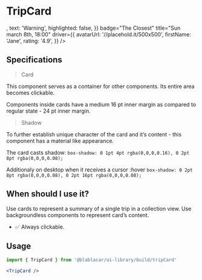

<Meta title="Widgets|TripCard" />

# **TripCard**

<Preview>
  <Story name="Default">
    <TripCard
      aria-label="Pick-up point: Paris, Drop-off point: Bordeaux, Departure time: 09:00, warning"
      href="/"
      itinerary={[
        {
          mainLabel:  'Paris',
          subLabel:  'Porte de Vincennes',
          time:  '09:00',
          isoDate: '2017-12-11T09:00',
          distanceFromPoint: '1,5km',
        },
        {
          mainLabel:  'Bordeaux',
          subLabel: 'Gare Bordeaux Saint-Jean',
          time:  '12:00',
          isoDate: '2017-12-11T12:00',
          distanceFromPoint: '8km',
        },
      ]}
      price="8,00€"
      flags={{
        ladiesOnly: true,
        aloneInTheBack: true,
        maxTwo: true,
        autoApproval: true,
      }}
      titles={{
        ladiesOnly: 'Ladies Only',
        aloneInTheBack: 'Alone in the back',
        maxTwo: 'Max 2 in the back',
        autoApproval: 'Auto approval',
      }}
      metaUrl="Meta URL"
      statusInformation={{
        icon: <WarningIcon />,
        text: 'Warning',
        highlighted: false,
      }}
      badge="The Closest"
      title="Sun march 8th, 18:00"
      driver={{
          avatarUrl: '//placehold.it/500x500',
            firstName: 'Jane',
            rating:  '4.9',
        }} />
  </Story>
</Preview>

## Specifications

> Card

This component serves as a container for other components. Its entire area becomes clickable.

Components inside cards have a medium 16 pt inner margin as compared to regular state - 24 pt inner margin.

> Shadow

To further establish unique character of the card and it’s content - this component has a material like appearance.

The card casts shadow:
`box-shadow: 0 1pt 4pt rgba(0,0,0,0.16), 0 2pt 8pt rgba(0,0,0,0.08);`

Additionaly on desktop when it receives a cursor :hover
`box-shadow: 0 2pt 8pt rgba(0,0,0,0.08), 0 2pt 16pt rgba(0,0,0,0.08);`

## When should I use it?

Use cards to represent a summary of a single trip in a collection view.
Use backgroundless components to represent card’s content.

- ✅ Always clickable.

## Usage

```jsx
import { TripCard } from '@blablacar/ui-library/build/tripCard'

<TripCard />
```

<Props of={TripCard} />
